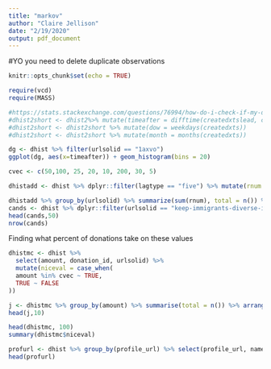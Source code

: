 ```yaml
---
title: "markov"
author: "Claire Jellison"
date: "2/19/2020"
output: pdf_document
---
```

#YO you need to delete duplicate observations
```r
knitr::opts_chunk$set(echo = TRUE)
```

```r
require(vcd)
require(MASS)
```

```r
#https://stats.stackexchange.com/questions/76994/how-do-i-check-if-my-data-fits-an-exponential-distribution
#dhist2short <- dhist2%>% mutate(timeafter = difftime(createdxtslead, createdxts, units = "secs")) #add this to clean section
#dhist2short <- dhist2short %>% mutate(dow = weekdays(createdxts))
#dhist2short <- dhist2short %>% mutate(month = months(createdxts))

dg <- dhist %>% filter(urlsolid == "1axvo")	
ggplot(dg, aes(x=timeafter)) + geom_histogram(bins = 20) 
```

```r
cvec <- c(50,100, 25, 20, 10, 200, 30, 5)

dhistadd <- dhist %>% dplyr::filter(lagtype == "five") %>% mutate(rnum = goodnum(amount)) %>% distinct(donation_id, .keep_all= TRUE)

dhistadd %>% group_by(urlsolid) %>% summarize(sum(rnum), total = n()) %>% arrange(desc(total))
cands <- dhist %>% dplyr::filter(urlsolid == "keep-immigrants-diverse-in-skill-and-nationality")
head(cands,50)
nrow(cands)
```

Finding what percent of donations take on these values 

```r

dhistmc <- dhist %>% 
  select(amount, donation_id, urlsolid) %>% 
  mutate(niceval = case_when(
  amount %in% cvec ~ TRUE,
  TRUE ~ FALSE
))

j <- dhistmc %>% group_by(amount) %>% summarise(total = n()) %>% arrange(desc(total))
head(j,10)

head(dhistmc, 100)
summary(dhistmc$niceval)

```


```r
profurl <- dhist %>% group_by(profile_url) %>% select(profile_url, name, amount, urlsolid) %>% arrange(profile_url)
head(profurl)
```


```r

```

